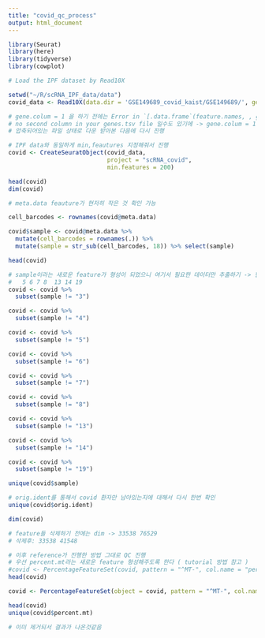 ```yaml
---
title: "covid_qc_process"
output: html_document
---
```


```r
library(Seurat)
library(here)
library(tidyverse)
library(cowplot)
```

```r
# Load the IPF dataset by Read10X

setwd("~/R/scRNA_IPF_data/data")
covid_data <- Read10X(data.dir = 'GSE149689_covid_kaist/GSE149689/', gene.column=1) 

# gene.colum = 1 을 하기 전에는 Error in `[.data.frame`(feature.names, , gene.column) :    undefined columns selected error 발생 
# no second column in your genes.tsv file 일수도 있기에 -> gene.colum = 1 을 통해서 Read10X 생성 
# 압축되어있는 파일 상태로 다운 받아본 다음에 다시 진행 
```

```r
# IPF data와 동일하게 min,feautures 지정해줘서 진행 
covid <- CreateSeuratObject(covid_data,
                            project = "scRNA_covid",
                            min.features = 200)
```

```r
head(covid)
dim(covid)

# meta.data feauture가 현저히 작은 것 확인 가능 
```

```r
cell_barcodes <- rownames(covid@meta.data)

covid$sample <- covid@meta.data %>% 
  mutate(cell_barcodes = rownames(.)) %>% 
  mutate(sample = str_sub(cell_barcodes, 18)) %>% select(sample) 

head(covid)
```

```r
# sample이라는 새로운 feature가 형성이 되었으니 여기서 필요한 데이터만 추출하기 -> 필요없는 데이터들은 전부다 삭제 
#   5 6 7 8  13 14 19 
covid <- covid %>% 
  subset(sample != "3")

covid <- covid %>% 
  subset(sample != "4")

covid <- covid %>% 
  subset(sample != "5")

covid <- covid %>% 
  subset(sample != "6")

covid <- covid %>% 
  subset(sample != "7")

covid <- covid %>% 
  subset(sample != "8")

covid <- covid %>% 
  subset(sample != "13")

covid <- covid %>% 
  subset(sample != "14")

covid <- covid %>% 
  subset(sample != "19")

unique(covid$sample)

```

```r
# orig.ident를 통해서 covid 환자만 남아있는지에 대해서 다시 한번 확인 
unique(covid$orig.ident)
```


```r
dim(covid)

# feature들 삭제하기 전에는 dim -> 33538 76529 
# 삭제후: 33538 41548 
```

```r
# 이후 reference가 진행한 방법 그대로 QC 진행 
# 우선 percent.mt라는 새로운 feature 형성해주도록 한다 ( tutorial 방법 참고 )
#covid <- PercentageFeatureSet(covid, pattern = "^MT-", col.name = "percent.mt")
head(covid)
```

```r
covid <- PercentageFeatureSet(object = covid, pattern = "^MT-", col.name = "percent.mt")

head(covid)
unique(covid$percent.mt)

# 이미 제거되서 결과가 나온것같음 
```

















